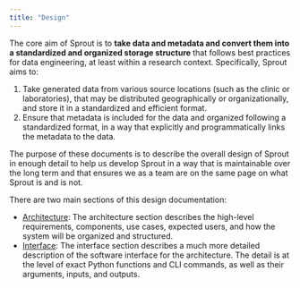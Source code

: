 ```yaml
---
title: "Design"
---
```


The core aim of Sprout is to **take data and metadata and convert them
into a standardized and organized storage structure** that follows best
practices for data engineering, at least within a research context.
Specifically, Sprout aims to:

1.  Take generated data from various source locations (such as the
    clinic or laboratories), that may be distributed geographically or
    organizationally, and store it in a standardized and efficient
    format.
2.  Ensure that metadata is included for the data and organized following a
    standardized format, in a way that explicitly and programmatically
    links the metadata to the data.

The purpose of these documents is to describe the overall design of
Sprout in enough detail to help us develop Sprout in a way
that is maintainable over the long term and that ensures we as a team
are on the same page on what Sprout is and is not.

There are two main sections of this design documentation:

-   [Architecture](architecture/index.qmd): The architecture section
    describes the high-level requirements, components, use cases,
    expected users, and how the system will be organized and structured.
-   [Interface](interface/index.qmd): The interface section describes a
    much more detailed description of the software interface for the
    architecture. The detail is at the level of exact Python functions
    and CLI commands, as well as their arguments, inputs, and outputs.
